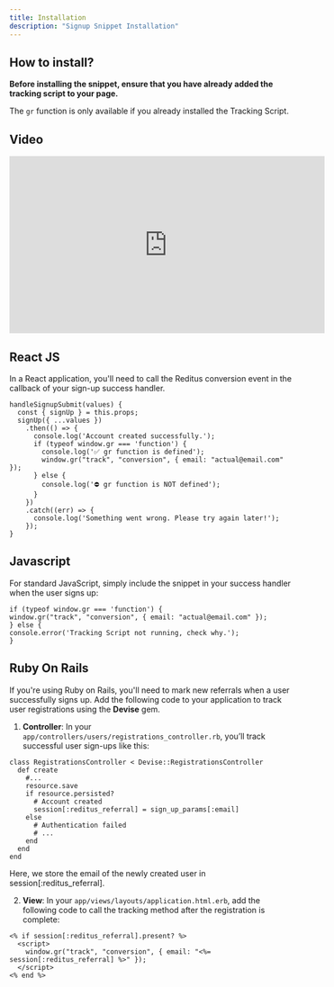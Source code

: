 ```yaml
---
title: Installation
description: "Signup Snippet Installation"
---
```


## How to install?

**Before installing the snippet, ensure that you have already added the tracking script to your page.**

The `gr` function is only available if you already installed the Tracking Script.

## Video

<iframe
  width="560"
  height="315"
  src="https://www.youtube.com/embed/_hK5WK28nLU"
  title="YouTube video player"
  frameborder="0"
  allow="accelerometer; autoplay; clipboard-write; encrypted-media; gyroscope; picture-in-picture"
  allowfullscreen
></iframe>


## React JS

In a React application, you'll need to call the Reditus conversion event in the callback of your sign-up success handler.

```
handleSignupSubmit(values) {
  const { signUp } = this.props;
  signUp({ ...values })
    .then(() => {
      console.log('Account created successfully.');
      if (typeof window.gr === 'function') {
        console.log('✅ gr function is defined');
        window.gr("track", "conversion", { email: "actual@email.com" });
      } else {
        console.log('⛔️ gr function is NOT defined');
      }
    })
    .catch((err) => {
      console.log('Something went wrong. Please try again later!');
    });
}
```

## Javascript

For standard JavaScript, simply include the snippet in your success handler when the user signs up:

```
if (typeof window.gr === 'function') {
window.gr("track", "conversion", { email: "actual@email.com" });
} else {
console.error('Tracking Script not running, check why.');
}
```

## Ruby On Rails

If you're using Ruby on Rails, you'll need to mark new referrals when a user successfully signs up. Add the following code to your application to track user registrations using the **Devise** gem.

1. **Controller**: In your `app/controllers/users/registrations_controller.rb`, you’ll track successful user sign-ups like this:

```
class RegistrationsController < Devise::RegistrationsController
  def create
    #...
    resource.save
    if resource.persisted?
      # Account created
      session[:reditus_referral] = sign_up_params[:email]
    else
      # Authentication failed
      # ...
    end
  end
end
```

Here, we store the email of the newly created user in session[:reditus_referral].


2. **View**: In your `app/views/layouts/application.html.erb`, add the following code to call the tracking method after the registration is complete:

```
<% if session[:reditus_referral].present? %>
  <script>
    window.gr("track", "conversion", { email: "<%= session[:reditus_referral] %>" });
  </script>
<% end %>
```
